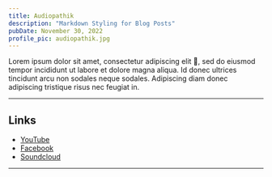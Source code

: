```yaml
---
title: Audiopathik
description: "Markdown Styling for Blog Posts"
pubDate: November 30, 2022
profile_pic: audiopathik.jpg
---
```


<BlogImage src={Dog} alt="Beagle Dog by Jules D. on Unsplash" />

Lorem ipsum dolor sit amet, consectetur adipiscing elit 🤣, sed do eiusmod tempor incididunt ut labore et dolore magna aliqua. Id donec ultrices tincidunt arcu non sodales neque sodales. Adipiscing diam donec adipiscing tristique risus nec feugiat in.

---

## Links

- [YouTube](https://www.youtube.com/@PleiadianRecords/videos)
- [Facebook](https://www.facebook.com/Audiopathik)
- [Soundcloud](https://soundcloud.com/audiopathik)

---
